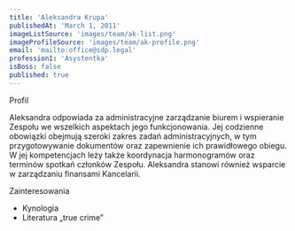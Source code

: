 ```yaml
---
title: 'Aleksandra Krupa'
publishedAt: 'March 1, 2011'
imageListSource: 'images/team/ak-list.png'
imageProfileSource: 'images/team/ak-profile.png'
email: 'mailto:office@sdp.legal'
profession1: 'Asystentka'
isBoss: false
published: true
---
```


<ProfileSection type="profile">Profil</ProfileSection>

Aleksandra odpowiada za administracyjne zarządzanie biurem i wspieranie Zespołu we wszelkich aspektach jego funkcjonowania. Jej codzienne obowiązki obejmują szeroki zakres zadań administracyjnych, w tym przygotowywanie dokumentów oraz zapewnienie ich prawidłowego obiegu. W jej kompetencjach leży także koordynacja harmonogramów oraz terminów spotkań członków Zespołu. Aleksandra stanowi również wsparcie w zarządzaniu finansami Kancelarii.


<ProfileSection type="hobby">Zainteresowania</ProfileSection>

- Kynologia 
- Literatura „true crime” 
